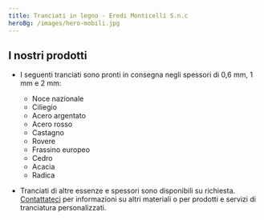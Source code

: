 ```yaml
---
title: Tranciati in legno - Eredi Monticelli S.n.c
heroBg: /images/hero-mobili.jpg
---
```

## I nostri prodotti

- I seguenti tranciati sono pronti in consegna negli spessori di 0,6 mm, 1 mm e 2 mm:

  - Noce nazionale
  - Ciliegio
  - Acero argentato
  - Acero rosso
  - Castagno
  - Rovere
  - Frassino europeo
  - Cedro
  - Acacia
  - Radica

- Tranciati di altre essenze e spessori sono disponibili su richiesta. [Contattateci](/it/contatti) per informazioni su altri materiali o per prodotti e servizi di tranciatura personalizzati.